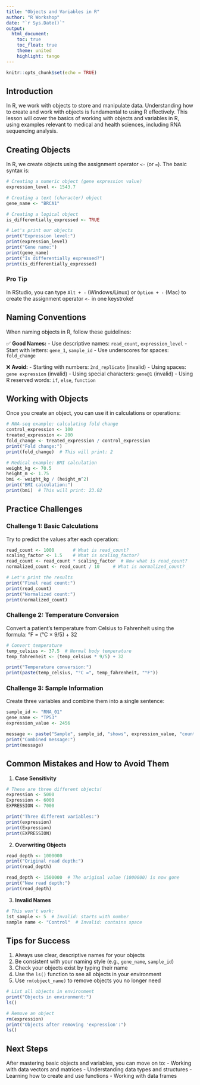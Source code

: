 ```yaml
---
title: "Objects and Variables in R"
author: "R Workshop"
date: "`r Sys.Date()`"
output:
  html_document:
    toc: true
    toc_float: true
    theme: united
    highlight: tango
---
```


```r
knitr::opts_chunk$set(echo = TRUE)
```

## Introduction

In R, we work with objects to store and manipulate data. Understanding how to create and work with objects is fundamental to using R effectively. This lesson will cover the basics of working with objects and variables in R, using examples relevant to medical and health sciences, including RNA sequencing analysis.

## Creating Objects

In R, we create objects using the assignment operator `<-` (or `=`). The basic syntax is:

```r
# Creating a numeric object (gene expression value)
expression_level <- 1543.7

# Creating a text (character) object
gene_name <- "BRCA1"

# Creating a logical object
is_differentially_expressed <- TRUE

# Let's print our objects
print("Expression level:")
print(expression_level)
print("Gene name:")
print(gene_name)
print("Is differentially expressed?")
print(is_differentially_expressed)
```

### Pro Tip
In RStudio, you can type `Alt + -` (Windows/Linux) or `Option + -` (Mac) to create the assignment operator `<-` in one keystroke!

## Naming Conventions

When naming objects in R, follow these guidelines:

✅ **Good Names:**
- Use descriptive names: `read_count`, `expression_level`
- Start with letters: `gene_1`, `sample_id`
- Use underscores for spaces: `fold_change`

❌ **Avoid:**
- Starting with numbers: `2nd_replicate` (invalid)
- Using spaces: `gene expression` (invalid)
- Using special characters: `gene@1` (invalid)
- Using R reserved words: `if`, `else`, `function`

## Working with Objects

Once you create an object, you can use it in calculations or operations:

```r
# RNA-seq example: calculating fold change
control_expression <- 100
treated_expression <- 200
fold_change <- treated_expression / control_expression
print("Fold change:")
print(fold_change)  # This will print: 2

# Medical example: BMI calculation
weight_kg <- 70.5
height_m <- 1.75
bmi <- weight_kg / (height_m^2)
print("BMI calculation:")
print(bmi)  # This will print: 23.02
```

## Practice Challenges

### Challenge 1: Basic Calculations
Try to predict the values after each operation:

```r
read_count <- 1000       # What is read_count?
scaling_factor <- 1.5    # What is scaling_factor?
read_count <- read_count * scaling_factor  # Now what is read_count?
normalized_count <- read_count / 10     # What is normalized_count?

# Let's print the results
print("Final read count:")
print(read_count)
print("Normalized count:")
print(normalized_count)
```

### Challenge 2: Temperature Conversion
Convert a patient's temperature from Celsius to Fahrenheit using the formula: °F = (°C × 9/5) + 32

```r
# Convert temperature
temp_celsius <- 37.5  # Normal body temperature
temp_fahrenheit <- (temp_celsius * 9/5) + 32

print("Temperature conversion:")
print(paste(temp_celsius, "°C =", temp_fahrenheit, "°F"))
```

### Challenge 3: Sample Information
Create three variables and combine them into a single sentence:

```r
sample_id <- "RNA_01"
gene_name <- "TP53"
expression_value <- 2456

message <- paste("Sample", sample_id, "shows", expression_value, "counts for gene", gene_name)
print("Combined message:")
print(message)
```

## Common Mistakes and How to Avoid Them

1. **Case Sensitivity**
```r
# These are three different objects!
expression <- 5000
Expression <- 6000
EXPRESSION <- 7000

print("Three different variables:")
print(expression)
print(Expression)
print(EXPRESSION)
```

2. **Overwriting Objects**
```r
read_depth <- 1000000
print("Original read depth:")
print(read_depth)

read_depth <- 1500000  # The original value (1000000) is now gone
print("New read depth:")
print(read_depth)
```

3. **Invalid Names**
```r
# This won't work:
1st_sample <- 5  # Invalid: starts with number
sample name <- "Control"  # Invalid: contains space
```

## Tips for Success

1. Always use clear, descriptive names for your objects
2. Be consistent with your naming style (e.g., `gene_name`, `sample_id`)
3. Check your objects exist by typing their name
4. Use the `ls()` function to see all objects in your environment
5. Use `rm(object_name)` to remove objects you no longer need

```r
# List all objects in environment
print("Objects in environment:")
ls()

# Remove an object
rm(expression)
print("Objects after removing 'expression':")
ls()
```

## Next Steps

After mastering basic objects and variables, you can move on to:
- Working with data vectors and matrices
- Understanding data types and structures
- Learning how to create and use functions
- Working with data frames 